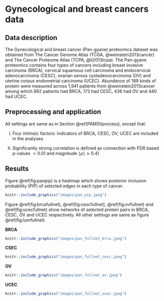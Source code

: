 # Gynecological and breast cancers data {#Gyne}

## Data description {#Gynedata}

The Gynecological and breast cancer (Pan-gyane) proteomics dataset was obtained from The Cancer Genome Atlas (TCGA, @weinstein2013cancer) and The Cancer Proteome Atlas (TCPA, @li2013tcpa). The Pan-gyane proteomics contains four types of cancers including breast invasive carcinoma (BRCA), cervical squamous cell carcinoma and endocervical adenocarcinoma (CESC), ovarian serous cystadenocarcinoma (OV) and uterine corpus endometrial carcinoma (UCEC). Abundance of 189 kinds of protein were measured across 1,941 patients from @weinstein2013cancer among which 892 patients had BRCA, 173 had CESC, 436 had OV and 440 had UCEC.


## Preprocessing and application {#Gyneprocess}

All settings are same as in Section \@ref(PAM50process), except that:

(I) Four intrinsic factors: indicators of BRCA, CESC, OV, UCEC are included in the analyses.

(II) Significantly strong correlation is defined as connection with FDR based p-values $<0.01$ and magnitude $\mid \rho \mid \geq 0.4$)


## Results {#Gyneresult}
Figure \@ref(fig:panpip) is a heatmap which shows posterior inclusion probability (PIP) of selected edges in each type of cancer.

```r
knitr::include_graphics("images/pan_pip.jpeg")
```


Figure \@ref(fig:brcafullnet), \@ref(fig:cescfullnet), \@ref(fig:ovfullnet) and \@ref(fig:ucecfullnet) show networks of selected protein pairs in BRCA, CESC, OV and UCEC respectively. All other settings are same as figure \@ref(fig:lumfullnet)

**BRCA**

```r
knitr::include_graphics("images/pan_fullnet_brca.jpeg")
```

**CSEC**

```r
knitr::include_graphics("images/pan_fullnet_cesc.jpeg")
```

**OV**

```r
knitr::include_graphics("images/pan_fullnet_ov.jpeg")
```

**UCEC**

```r
knitr::include_graphics("images/pan_fullnet_ucec.jpeg")
```
